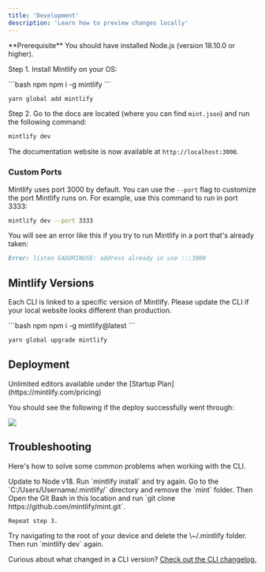 ```yaml
---
title: 'Development'
description: 'Learn how to preview changes locally'
---
```


<Info>
  **Prerequisite** You should have installed Node.js (version 18.10.0 or
  higher).
</Info>

Step 1. Install Mintlify on your OS:

<CodeGroup>
  ```bash npm
  npm i -g mintlify
  ```

  ```bash yarn
  yarn global add mintlify
  ```
</CodeGroup>

Step 2. Go to the docs are located (where you can find `mint.json`) and run the following command:

```bash
mintlify dev
```

The documentation website is now available at `http://localhost:3000`.

### Custom Ports

Mintlify uses port 3000 by default. You can use the `--port` flag to customize the port Mintlify runs on. For example, use this command to run in port 3333:

```bash
mintlify dev --port 3333
```

You will see an error like this if you try to run Mintlify in a port that's already taken:

```md
Error: listen EADDRINUSE: address already in use :::3000
```

## Mintlify Versions

Each CLI is linked to a specific version of Mintlify. Please update the CLI if your local website looks different than production.

<CodeGroup>
  ```bash npm
  npm i -g mintlify@latest
  ```

  ```bash yarn
  yarn global upgrade mintlify
  ```
</CodeGroup>

## Deployment

<Tip>
  Unlimited editors available under the [Startup
  Plan](https://mintlify.com/pricing)
</Tip>

You should see the following if the deploy successfully went through:

<Frame>
  <img src="/images/checks-passed.png" style={{ borderRadius: '0.5rem' }} />
</Frame>

## Troubleshooting

Here's how to solve some common problems when working with the CLI.

<AccordionGroup>
  <Accordion title="Mintlify is not loading">
    Update to Node v18. Run `mintlify install` and try again.
  </Accordion>

  <Accordion title="No such file or directory on Windows">
    Go to the `C:/Users/Username/.mintlify/` directory and remove the `mint`
    folder. Then Open the Git Bash in this location and run `git clone
    https://github.com/mintlify/mint.git`.

    Repeat step 3.
  </Accordion>

  <Accordion title="Getting an unknown error">
    Try navigating to the root of your device and delete the \~/.mintlify folder.
    Then run `mintlify dev` again.
  </Accordion>
</AccordionGroup>

Curious about what changed in a CLI version? [Check out the CLI changelog.](/changelog/command-line)